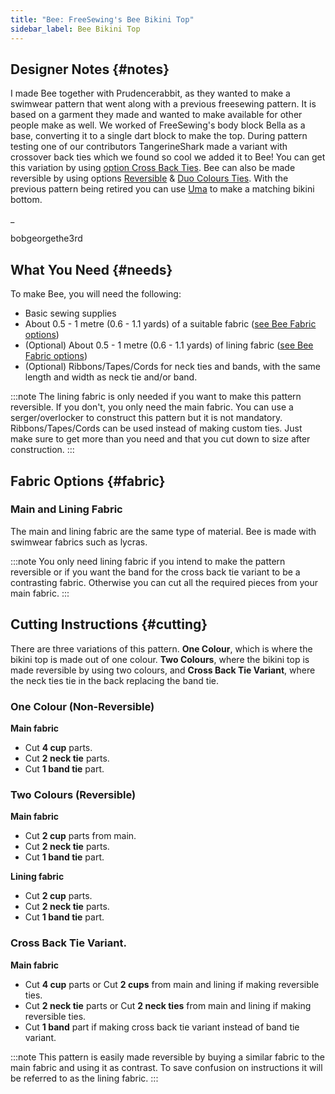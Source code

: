 ```yaml
---
title: "Bee: FreeSewing's Bee Bikini Top"
sidebar_label: Bee Bikini Top
---
```


<DesignInfo design="bee" />

## Designer Notes {#notes}

I made Bee together with Prudencerabbit, as they wanted to make a swimwear pattern that went along with a previous freesewing pattern.
It is based on a garment they made and wanted to make available for other people make as well.
We worked of FreeSewing's body block Bella as a base, converting it to a single dart block to make the top.
During pattern testing one of our contributors TangerineShark made a variant with crossover back ties which we found so cool we added it to Bee!
You can get this variation by using [option Cross Back Ties](/docs/designs/bee/options#crossbackties).
Bee can also be made reversible by using options [Reversible](/docs/designs/bee/options#reversible) & [Duo Colours Ties](/docs/designs/bee/options#duocolorties).
With the previous pattern being retired you can use [Uma](/docs/designs/uma) to make a matching bikini bottom.

\_

bobgeorgethe3rd

## What You Need {#needs}

To make Bee, you will need the following:

- Basic sewing supplies
- About 0.5 - 1 metre (0.6 - 1.1 yards) of a suitable fabric ([see Bee Fabric options](/docs/designs/bee#fabric))
- (Optional) About 0.5 - 1 metre (0.6 - 1.1 yards) of lining fabric ([see Bee Fabric options](/docs/designs/bee#fabric))
- (Optional) Ribbons/Tapes/Cords for neck ties and bands, with the same length and width as neck tie and/or band.

:::note
The lining fabric is only needed if you want to make this pattern reversible. If you don't, you only need the main fabric.
You can use a serger/overlocker to construct this pattern but it is not mandatory.
Ribbons/Tapes/Cords can be used instead of making custom ties. Just make sure to get more than you need and that you cut down to size after construction.
:::

## Fabric Options {#fabric}

### Main and Lining Fabric

The main and lining fabric are the same type of material. Bee is made with swimwear fabrics such as lycras.

:::note
You only need lining fabric if you intend to make the pattern reversible or if you want the band for the cross back tie variant to be a contrasting fabric. Otherwise you can cut all the required pieces from your main fabric.
:::

## Cutting Instructions {#cutting}

There are three variations of this pattern. **One Colour**, which is where the bikini top is made out of one colour. **Two Colours**, where the bikini top is made reversible by using two colours, and **Cross Back Tie Variant**, where the neck ties tie in the back replacing the band tie.

### One Colour (Non-Reversible)

**Main fabric**

- Cut **4 cup** parts.
- Cut **2 neck tie** parts.
- Cut **1 band tie** part.

### Two Colours (Reversible)

**Main fabric**

- Cut **2 cup** parts from main.
- Cut **2 neck tie** parts.
- Cut **1 band tie** part.

**Lining fabric**

- Cut **2 cup** parts.
- Cut **2 neck tie** parts.
- Cut **1 band tie** part.

### Cross Back Tie Variant.

**Main fabric**

- Cut **4 cup** parts or Cut **2 cups** from main and lining if making reversible ties.
- Cut **2 neck tie** parts or Cut **2 neck ties** from main and lining if making reversible ties.
- Cut **1 band** part if making cross back tie variant instead of band tie variant.

:::note
This pattern is easily made reversible by buying a similar fabric to the main fabric and using it as contrast. To save confusion on instructions it will be referred to as the lining fabric.
:::
